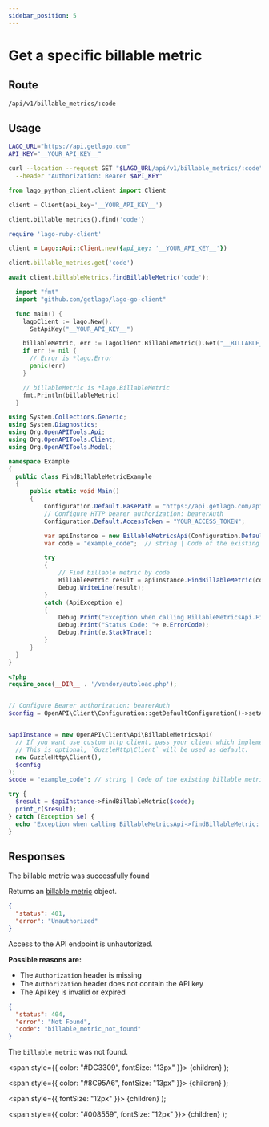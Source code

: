 ```yaml
---
sidebar_position: 5
---
```



# Get a specific billable metric

## Route

```curl title="GET"
/api/v1/billable_metrics/:code
```

## Usage

<Tabs groupId="prog-language">
  <TabItem value="curl" label="Curl" default>

  ```bash
  LAGO_URL="https://api.getlago.com"
  API_KEY="__YOUR_API_KEY__"

  curl --location --request GET "$LAGO_URL/api/v1/billable_metrics/:code" \
    --header "Authorization: Bearer $API_KEY"
  ```
  </TabItem>

  <TabItem value="python" label="Python">

  ```python
  from lago_python_client.client import Client

  client = Client(api_key='__YOUR_API_KEY__')

  client.billable_metrics().find('code')
  ```
  </TabItem>

  <TabItem value="ruby" label="Ruby">

  ```ruby
  require 'lago-ruby-client'

  client = Lago::Api::Client.new({api_key: '__YOUR_API_KEY__'})

  client.billable_metrics.get('code')
  ```
  </TabItem>

  <TabItem value="javascript" label="Javascript">

  ```javascript
  await client.billableMetrics.findBillableMetric('code');
  ```
  </TabItem>

  <TabItem value="go" label="Go">

  ```go
    import "fmt"
    import "github.com/getlago/lago-go-client"

    func main() {
      lagoClient := lago.New().
        SetApiKey("__YOUR_API_KEY__")

      billableMetric, err := lagoClient.BillableMetric().Get("__BILLABLE_METRIC_CODE__")
      if err != nil {
        // Error is *lago.Error
        panic(err)
      }

      // billableMetric is *lago.BillableMetric
      fmt.Println(billableMetric)
    }
  ```

  </TabItem>

  <TabItem value="csharp" label="C#">

  ```csharp
using System.Collections.Generic;
using System.Diagnostics;
using Org.OpenAPITools.Api;
using Org.OpenAPITools.Client;
using Org.OpenAPITools.Model;

namespace Example
{
    public class FindBillableMetricExample
    {
        public static void Main()
        {
            Configuration.Default.BasePath = "https://api.getlago.com/api/v1";
            // Configure HTTP bearer authorization: bearerAuth
            Configuration.Default.AccessToken = "YOUR_ACCESS_TOKEN";

            var apiInstance = new BillableMetricsApi(Configuration.Default);
            var code = "example_code";  // string | Code of the existing billable metric

            try
            {
                // Find billable metric by code
                BillableMetric result = apiInstance.FindBillableMetric(code);
                Debug.WriteLine(result);
            }
            catch (ApiException e)
            {
                Debug.Print("Exception when calling BillableMetricsApi.FindBillableMetric: " + e.Message );
                Debug.Print("Status Code: "+ e.ErrorCode);
                Debug.Print(e.StackTrace);
            }
        }
    }
}
  ```

  </TabItem>

  <TabItem value="php" label="PHP">

  ```php
<?php
require_once(__DIR__ . '/vendor/autoload.php');


// Configure Bearer authorization: bearerAuth
$config = OpenAPI\Client\Configuration::getDefaultConfiguration()->setAccessToken('YOUR_ACCESS_TOKEN');


$apiInstance = new OpenAPI\Client\Api\BillableMetricsApi(
    // If you want use custom http client, pass your client which implements `GuzzleHttp\ClientInterface`.
    // This is optional, `GuzzleHttp\Client` will be used as default.
    new GuzzleHttp\Client(),
    $config
);
$code = "example_code"; // string | Code of the existing billable metric

try {
    $result = $apiInstance->findBillableMetric($code);
    print_r($result);
} catch (Exception $e) {
    echo 'Exception when calling BillableMetricsApi->findBillableMetric: ', $e->getMessage(), PHP_EOL;
}
  ```

  </TabItem>

</Tabs>

## Responses

<Tabs>
  <TabItem value="200" label="HTTP 200" default>
  The billable metric was successfully found

  Returns an [billable metric](./billable-metric-object) object.
  </TabItem>

  <TabItem value="401" label="HTTP 401">

  ```json
  {
    "status": 401,
    "error": "Unauthorized"
  }
  ```

  Access to the API endpoint is unhautorized.

  **Possible reasons are:**
  * The `Authorization` header is missing
  * The `Authorization` header does not contain the API key
  * The Api key is invalid or expired


  </TabItem>

  <TabItem value="404" label="HTTP 404">

  ```json
  {
    "status": 404,
    "error": "Not Found",
    "code": "billable_metric_not_found"
  }
  ```

  The `billable_metric` was not found.
  </TabItem>

</Tabs>



  <span
    style={{
      color: "#DC3309",
      fontSize: "13px"
    }}>
    {children}
  </span>
);

  <span
    style={{
      color: "#8C95A6",
      fontSize: "13px"
    }}>
    {children}
  </span>
);

  <span
    style={{
      fontSize: "12px"
    }}>
    {children}
  </span>
);

  <span
    style={{
      color: "#008559",
      fontSize: "12px"
    }}>
    {children}
  </span>
);
